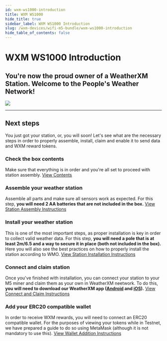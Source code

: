 ```yaml
---
id: wxm-ws1000-introduction
title: WXM WS1000
hide_title: true
sidebar_label: WXM WS1000 Introduction
slug: /wxm-devices/wifi-m5-bundle/wxm-ws1000-introduction
hide_table_of_contents: false
---
```



<div class="row">
  <div class="col col--8">
    <h1>WXM WS1000 Introduction</h1>
    <h2 className="subtitle">
      You're now the proud owner of a WeatherXM Station. Welcome to the People's Weather Network!
    </h2>
  </div>
</div>

<div class="control">
   <img src={useBaseUrl("img/home/m5.png")} />
</div>

<hr />

## Next steps

You just got your station, or, you will soon!
Let's see what are the necessary steps in order to properly assemble, install, claim and enable it to send data and WXM reward tokens.

### Check the box contents

Make sure that everything is in order and you're all set to proceed with station assembly.
<a href="/wxm-devices/wifi-m5-bundle/m5-contents">View Contents</a>


### Assemble your weather station

Assemble all parts and make sure all sensors work as expected. For this step, **you will need 2 AA batteries that are not included in the box.**
<a href="/wxm-devices/wifi-m5-bundle/assemble-m5">View Station Assembly Instructions</a>


### Install your weather station

This is one of the most important steps, as proper installation is key in order to collect valid weather data. For this step, **you will need a pole that is at least 2m/6.5 and a way to secure it in place (both not included in the box).** Here you will also see the best practices on how to properly install the station according to WMO.
<a href="/wxm-devices/wifi-m5-bundle/install-weather-station">View Station Installation Instructions</a>


### Connect and claim station

Once you've finished with installation, you can connect your station to your M5 miner and claim them as your own in WeatherXM neetwork. To do this, **you will need to download our WeatherXM app (<a href="https://play.google.com/store/apps/details?id=com.weatherxm.app&hl=en&gl=US" target="blank">Android</a> and <a href="https://apps.apple.com/ie/app/weatherxm/id1629841929" target="blank">iOS</a>).**
<a href="/wxm-devices/wifi-m5-bundle/m5-connect-and-claim">View Connect and Claim Instructions</a>


### Add your ERC20 compatible wallet

In order to receive WXM rewards, you will need to connect an ERC20 compatible wallet. For the purposes of viewing your tokens while in Testnet, we have prepared a guide to do so using MetaMask (although it is not mandatory to use this).
<a href="/wallet/add-edit-wallet#how-to-create-wallet-on-metamask">View Wallet Addition Instructions</a>
